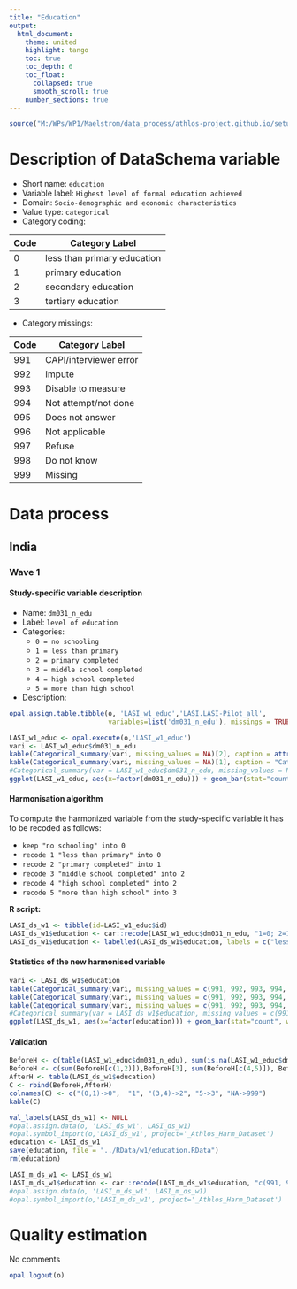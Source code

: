 ```yaml
---
title: "Education"
output: 
  html_document:
    theme: united
    highlight: tango
    toc: true
    toc_depth: 6
    toc_float:
      collapsed: true
      smooth_scroll: true
    number_sections: true
---
```


<!-- ########################################################## --> 

<!-- # Installation, loading packages -->
<!-- **R script:** -->



```r
source("M:/WPs/WP1/Maelstrom/data_process/athlos-project.github.io/setup_ania.r")
```

<!-- ########################################################## --> 

# Description of DataSchema variable 

* Short name: `education`
* Variable label: `Highest level of formal education achieved`
* Domain: `Socio-demographic and economic characteristics`
* Value type: `categorical`
* Category coding:

**Code** | **Category Label**
-------- | ------------------
0        | less than primary education
1        | primary education
2        | secondary education
3        | tertiary education

* Category missings: 

**Code** | **Category Label**
----| ------------------
991 | CAPI/interviewer error
992 | Impute
993 | Disable to measure
994 | Not attempt/not done
995 | Does not answer
996 | Not applicable
997 | Refuse
998 | Do not know
999 | Missing




<!-- ########################################################## --> 

# Data process
   
## India
### Wave 1 

#### Study-specific variable description

 


* Name: `dm031_n_edu`
* Label: `level of education`
* Categories: 
    + `0 = no schooling`
    + `1 = less than primary`
    + `2 = primary completed`
    + `3 = middle school completed`
    + `4 = high school completed`
    + `5 = more than high school`

* Description:
```r
opal.assign.table.tibble(o, 'LASI_w1_educ','LASI.LASI-Pilot_all',
                         variables=list('dm031_n_edu'), missings = TRUE)
```

```r
LASI_w1_educ <- opal.execute(o,'LASI_w1_educ')
vari <- LASI_w1_educ$dm031_n_edu
kable(Categorical_summary(vari, missing_values = NA)[2], caption = attributes(vari)$`spss::shortName`) 
kable(Categorical_summary(vari, missing_values = NA)[1], caption = "Category")
#Categorical_summary(var = LASI_w1_educ$dm031_n_edu, missing_values = NA)
ggplot(LASI_w1_educ, aes(x=factor(dm031_n_edu))) + geom_bar(stat="count", width=0.4, fill="steelblue") + xlab("Level of education") + ylab("Frequency")
```

#### Harmonisation algorithm

To compute the harmonized variable from the study-specific variable it has to be recoded as follows:

* `keep "no schooling" into 0`
* `recode 1 "less than primary" into 0`
* `recode 2 "primary completed" into 1`
* `recode 3 "middle school completed" into 2`
* `recode 4 "high school completed" into 2`
* `recode 5 "more than high school" into 3`

**R script:**

```r
LASI_ds_w1 <- tibble(id=LASI_w1_educ$id)
LASI_ds_w1$education <- car::recode(LASI_w1_educ$dm031_n_edu, "1=0; 2=1; 3=2; 4=2; 5=3;  NA=999")
LASI_ds_w1$education <- labelled(LASI_ds_w1$education, labels = c("less than primary education"=0, "primary education"=1, "secondary education"=2, "tertiary education"=3, "Missing"=999, "Do not know"=998, "Refuse"=997, "Not applicable"=996, "Does not answer"=995,  "Not attempt not done"=994, "Disable to measure"=993, "Impute"=992, "CAPI interviewer error"=991))
```

#### Statistics of the new harmonised variable
```r
vari <- LASI_ds_w1$education
kable(Categorical_summary(vari, missing_values = c(991, 992, 993, 994, 995, 996, 997, 998, 999))[3]) 
kable(Categorical_summary(vari, missing_values = c(991, 992, 993, 994, 995, 996, 997, 998, 999))[1], caption = "Category")
kable(Categorical_summary(vari, missing_values = c(991, 992, 993, 994, 995, 996, 997, 998, 999))[2], caption = "Type of missing")
#Categorical_summary(var = LASI_ds_w1$education, missing_values = c(991, 992, 993, 994, 995, 996, 997, 998, 999))
ggplot(LASI_ds_w1, aes(x=factor(education))) + geom_bar(stat="count", width=0.4, fill="steelblue") + xlab("Level of education") + ylab("Frequency")
```

#### Validation
```r
BeforeH <- c(table(LASI_w1_educ$dm031_n_edu), sum(is.na(LASI_w1_educ$dm031_n_edu)))
BeforeH <- c(sum(BeforeH[c(1,2)]),BeforeH[3], sum(BeforeH[c(4,5)]), BeforeH[6], BeforeH[7] )
AfterH <- table(LASI_ds_w1$education)
C <- rbind(BeforeH,AfterH)
colnames(C) <- c("(0,1)->0",  "1", "(3,4)->2", "5->3", "NA->999")
kable(C)
```


```r
val_labels(LASI_ds_w1) <- NULL
#opal.assign.data(o, 'LASI_ds_w1', LASI_ds_w1)
#opal.symbol_import(o,'LASI_ds_w1', project='_Athlos_Harm_Dataset')
education <- LASI_ds_w1
save(education, file = "../RData/w1/education.RData")
rm(education)

LASI_m_ds_w1 <- LASI_ds_w1
LASI_m_ds_w1$education <- car::recode(LASI_m_ds_w1$education, "c(991, 992, 993, 994, 995, 996, 997,998, 999)=NA")
#opal.assign.data(o, 'LASI_m_ds_w1', LASI_m_ds_w1)
#opal.symbol_import(o,'LASI_m_ds_w1', project='_Athlos_Harm_Dataset')
```


# Quality estimation

No comments

```r
opal.logout(o)
```
